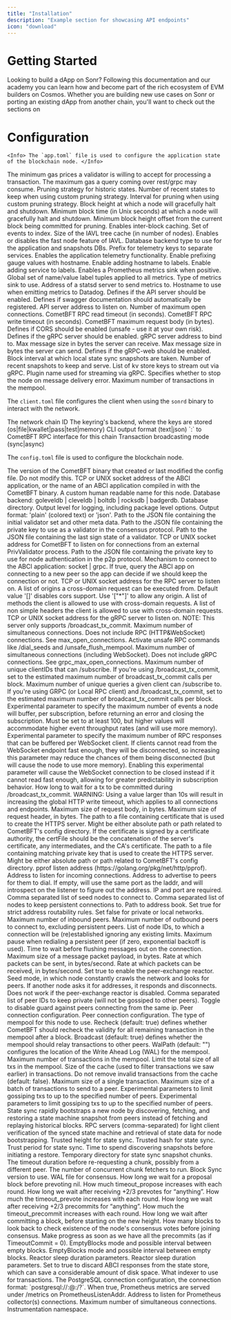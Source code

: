 ```yaml
---
title: "Installation"
description: "Example section for showcasing API endpoints"
icon: "download"
---
```


# Getting Started

Looking to build a dApp on Sonr? Following this documentation and our academy
you can learn how and become part of the rich ecosystem of EVM builders on
Cosmos. Whether you are building new use cases on Sonr or porting an existing
dApp from another chain, you'll want to check out the sections on


# Configuration

<AccordionGroup>
  <Accordion title="app.toml - Reference" icon="code">

    <Info> The `app.toml` file is used to configure the application state of the blockchain node. </Info>

<ParamField path="minimum-gas-prices" type="string" default="0stake">
  The minimum gas prices a validator is willing to accept for processing a transaction.
</ParamField>

<ParamField path="query-gas-limit" type="string" default="0">
  The maximum gas a query coming over rest/grpc may consume.
</ParamField>

<ParamField path="pruning" type="string" default="default">
  Pruning strategy for historic states.
</ParamField>

<ParamField path="pruning-keep-recent" type="integer" default="0">
  Number of recent states to keep when using custom pruning strategy.
</ParamField>

<ParamField path="pruning-interval" type="integer" default="0">
  Interval for pruning when using custom pruning strategy.
</ParamField>

<ParamField path="halt-height" type="integer" default="0">
  Block height at which a node will gracefully halt and shutdown.
</ParamField>

<ParamField path="halt-time" type="integer" default="0">
  Minimum block time (in Unix seconds) at which a node will gracefully halt and shutdown.
</ParamField>

<ParamField path="min-retain-blocks" type="integer" default="0">
  Minimum block height offset from the current block being committed for pruning.
</ParamField>

<ParamField path="inter-block-cache" type="boolean" default="true">
  Enables inter-block caching.
</ParamField>

<ParamField path="index-events" type="array" default="[]">
  Set of events to index.
</ParamField>

<ParamField path="iavl-cache-size" type="integer" default="781250">
  Size of the IAVL tree cache (in number of nodes).
</ParamField>

<ParamField path="iavl-disable-fastnode" type="boolean" default="false">
  Enables or disables the fast node feature of IAVL.
</ParamField>

<ParamField path="app-db-backend" type="string" default="">
  Database backend type to use for the application and snapshots DBs.
</ParamField>

<ParamField path="telemetry.service-name" type="string" default="">
  Prefix for telemetry keys to separate services.
</ParamField>

<ParamField path="telemetry.enabled" type="boolean" default="false">
  Enables the application telemetry functionality.
</ParamField>

<ParamField path="telemetry.enable-hostname" type="boolean" default="false">
  Enable prefixing gauge values with hostname.
</ParamField>

<ParamField path="telemetry.enable-hostname-label" type="boolean" default="false">
  Enable adding hostname to labels.
</ParamField>

<ParamField path="telemetry.enable-service-label" type="boolean" default="false">
  Enable adding service to labels.
</ParamField>

<ParamField path="telemetry.prometheus-retention-time" type="integer" default="0">
  Enables a Prometheus metrics sink when positive.
</ParamField>

<ParamField path="telemetry.global-labels" type="array" default="[]">
  Global set of name/value label tuples applied to all metrics.
</ParamField>

<ParamField path="telemetry.metrics-sink" type="string" default="">
  Type of metrics sink to use.
</ParamField>

<ParamField path="telemetry.statsd-addr" type="string" default="">
  Address of a statsd server to send metrics to.
</ParamField>

<ParamField path="telemetry.datadog-hostname" type="string" default="">
  Hostname to use when emitting metrics to Datadog.
</ParamField>

<ParamField path="api.enable" type="boolean" default="false">
  Defines if the API server should be enabled.
</ParamField>

<ParamField path="api.swagger" type="boolean" default="false">
  Defines if swagger documentation should automatically be registered.
</ParamField>

<ParamField path="api.address" type="string" default="tcp://localhost:1317">
  API server address to listen on.
</ParamField>

<ParamField path="api.max-open-connections" type="integer" default="1000">
  Number of maximum open connections.
</ParamField>

<ParamField path="api.rpc-read-timeout" type="integer" default="10">
  CometBFT RPC read timeout (in seconds).
</ParamField>

<ParamField path="api.rpc-write-timeout" type="integer" default="0">
  CometBFT RPC write timeout (in seconds).
</ParamField>

<ParamField path="api.rpc-max-body-bytes" type="integer" default="1000000">
  CometBFT maximum request body (in bytes).
</ParamField>

<ParamField path="api.enabled-unsafe-cors" type="boolean" default="false">
  Defines if CORS should be enabled (unsafe - use it at your own risk).
</ParamField>

<ParamField path="grpc.enable" type="boolean" default="true">
  Defines if the gRPC server should be enabled.
</ParamField>

<ParamField path="grpc.address" type="string" default="localhost:9090">
  gRPC server address to bind to.
</ParamField>

<ParamField path="grpc.max-recv-msg-size" type="string" default="10485760">
  Max message size in bytes the server can receive.
</ParamField>

<ParamField path="grpc.max-send-msg-size" type="string" default="2147483647">
  Max message size in bytes the server can send.
</ParamField>

<ParamField path="grpc-web.enable" type="boolean" default="true">
  Defines if the gRPC-web should be enabled.
</ParamField>

<ParamField path="state-sync.snapshot-interval" type="integer" default="0">
  Block interval at which local state sync snapshots are taken.
</ParamField>

<ParamField path="state-sync.snapshot-keep-recent" type="integer" default="2">
  Number of recent snapshots to keep and serve.
</ParamField>

<ParamField path="streaming.abci.keys" type="array" default="[]">
  List of kv store keys to stream out via gRPC.
</ParamField>

<ParamField path="streaming.abci.plugin" type="string" default="">
  Plugin name used for streaming via gRPC.
</ParamField>

<ParamField path="streaming.abci.stop-node-on-err" type="boolean" default="true">
  Specifies whether to stop the node on message delivery error.
</ParamField>

<ParamField path="mempool.max-txs" type="integer" default="5000">
  Maximum number of transactions in the mempool.
</ParamField>


</Accordion>


<Accordion title="client.toml - Referece" icon="code">

<Info>The `client.toml` file configures the client when using the `sonrd` binary to interact with the network. </Info>

<ParamField path="chain-id" type="string" default="local-1" required>
  The network chain ID
</ParamField>

<ParamField path="keyring-backend" type="string" default="test" required>
  The keyring's backend, where the keys are stored (os|file|kwallet|pass|test|memory)
</ParamField>

<ParamField path="output" type="string" default="text" required>
  CLI output format (text|json)
</ParamField>

<ParamField path="node" type="string" default="tcp://localhost:26657" required>
  `<host>:<port>` to CometBFT RPC interface for this chain
</ParamField>

<ParamField path="broadcast-mode" type="string" default="sync" required>
  Transaction broadcasting mode (sync|async)
</ParamField>

  </Accordion>

  <Accordion title="config.toml - Reference" icon="code">

<Info> The `config.toml` file is used to configure the blockchain node. </Info>

<ParamField path="version" type="string" default="0.38.6" required>
  The version of the CometBFT binary that created or last modified the config file. Do not modify this.
</ParamField>

<ParamField path="proxy_app" type="string" default="tcp://127.0.0.1:26658" required>
  TCP or UNIX socket address of the ABCI application, or the name of an ABCI application compiled in with the CometBFT binary.
</ParamField>

<ParamField path="moniker" type="string" default="MBP-von-Prad" required>
  A custom human readable name for this node.
</ParamField>

<ParamField path="db_backend" type="string" default="goleveldb" required>
  Database backend: goleveldb | cleveldb | boltdb | rocksdb | badgerdb.
</ParamField>

<ParamField path="db_dir" type="string" default="data" required>
  Database directory.
</ParamField>

<ParamField path="log_level" type="string" default="info" required>
  Output level for logging, including package level options.
</ParamField>

<ParamField path="log_format" type="string" default="plain" required>
  Output format: 'plain' (colored text) or 'json'.
</ParamField>

<ParamField path="genesis_file" type="string" default="config/genesis.json" required>
  Path to the JSON file containing the initial validator set and other meta data.
</ParamField>

<ParamField path="priv_validator_key_file" type="string" default="config/priv_validator_key.json" required>
  Path to the JSON file containing the private key to use as a validator in the consensus protocol.
</ParamField>

<ParamField path="priv_validator_state_file" type="string" default="data/priv_validator_state.json" required>
  Path to the JSON file containing the last sign state of a validator.
</ParamField>

<ParamField path="priv_validator_laddr" type="string" default="" required>
  TCP or UNIX socket address for CometBFT to listen on for connections from an external PrivValidator process.
</ParamField>

<ParamField path="node_key_file" type="string" default="config/node_key.json" required>
  Path to the JSON file containing the private key to use for node authentication in the p2p protocol.
</ParamField>

<ParamField path="abci" type="string" default="socket" required>
  Mechanism to connect to the ABCI application: socket | grpc.
</ParamField>

<ParamField path="filter_peers" type="boolean" default="false" required>
  If true, query the ABCI app on connecting to a new peer so the app can decide if we should keep the connection or not.
</ParamField>

<ParamField path="rpc.laddr" type="string" default="tcp://127.0.0.1:26657" required>
  TCP or UNIX socket address for the RPC server to listen on.
</ParamField>

<ParamField path="rpc.cors_allowed_origins" type="array" default="[]" required>
  A list of origins a cross-domain request can be executed from. Default value '[]' disables cors support. Use '["*"]' to allow any origin.
</ParamField>

<ParamField path="rpc.cors_allowed_methods" type="array" default='["HEAD", "GET", "POST"]' required>
  A list of methods the client is allowed to use with cross-domain requests.
</ParamField>

<ParamField path="rpc.cors_allowed_headers" type="array" default='["Origin", "Accept", "Content-Type", "X-Requested-With", "X-Server-Time"]' required>
  A list of non simple headers the client is allowed to use with cross-domain requests.
</ParamField>

<ParamField path="rpc.grpc_laddr" type="string" default="" required>
  TCP or UNIX socket address for the gRPC server to listen on. NOTE: This server only supports /broadcast_tx_commit.
</ParamField>

<ParamField path="rpc.grpc_max_open_connections" type="integer" default="900" required>
  Maximum number of simultaneous connections. Does not include RPC (HTTP&WebSocket) connections. See max_open_connections.
</ParamField>

<ParamField path="rpc.unsafe" type="boolean" default="false" required>
  Activate unsafe RPC commands like /dial_seeds and /unsafe_flush_mempool.
</ParamField>

<ParamField path="rpc.max_open_connections" type="integer" default="900" required>
  Maximum number of simultaneous connections (including WebSocket). Does not include gRPC connections. See grpc_max_open_connections.
</ParamField>

<ParamField path="rpc.max_subscription_clients" type="integer" default="100" required>
  Maximum number of unique clientIDs that can /subscribe. If you're using /broadcast_tx_commit, set to the estimated maximum number of broadcast_tx_commit calls per block.
</ParamField>

<ParamField path="rpc.max_subscriptions_per_client" type="integer" default="5" required>
  Maximum number of unique queries a given client can /subscribe to. If you're using GRPC (or Local RPC client) and /broadcast_tx_commit, set to the estimated maximum number of broadcast_tx_commit calls per block.
</ParamField>

<ParamField path="rpc.experimental_subscription_buffer_size" type="integer" default="200" required>
  Experimental parameter to specify the maximum number of events a node will buffer, per subscription, before returning an error and closing the subscription. Must be set to at least 100, but higher values will accommodate higher event throughput rates (and will use more memory).
</ParamField>

<ParamField path="rpc.experimental_websocket_write_buffer_size" type="integer" default="200" required>
  Experimental parameter to specify the maximum number of RPC responses that can be buffered per WebSocket client. If clients cannot read from the WebSocket endpoint fast enough, they will be disconnected, so increasing this parameter may reduce the chances of them being disconnected (but will cause the node to use more memory).
</ParamField>

<ParamField path="rpc.experimental_close_on_slow_client" type="boolean" default="false" required>
  Enabling this experimental parameter will cause the WebSocket connection to be closed instead if it cannot read fast enough, allowing for greater predictability in subscription behavior.
</ParamField>

<ParamField path="rpc.timeout_broadcast_tx_commit" type="string" default="10s" required>
  How long to wait for a tx to be committed during /broadcast_tx_commit. WARNING: Using a value larger than 10s will result in increasing the global HTTP write timeout, which applies to all connections and endpoints.
</ParamField>

<ParamField path="rpc.max_body_bytes" type="integer" default="1000000" required>
  Maximum size of request body, in bytes.
</ParamField>

<ParamField path="rpc.max_header_bytes" type="integer" default="1048576" required>
  Maximum size of request header, in bytes.
</ParamField>

<ParamField path="rpc.tls_cert_file" type="string" default="" required>
  The path to a file containing certificate that is used to create the HTTPS server. Might be either absolute path or path related to CometBFT's config directory. If the certificate is signed by a certificate authority, the certFile should be the concatenation of the server's certificate, any intermediates, and the CA's certificate.
</ParamField>

<ParamField path="rpc.tls_key_file" type="string" default="" required>
  The path to a file containing matching private key that is used to create the HTTPS server. Might be either absolute path or path related to CometBFT's config directory.
</ParamField>

<ParamField path="rpc.pprof_laddr" type="string" default="localhost:6060" required>
  pprof listen address (https://golang.org/pkg/net/http/pprof).
</ParamField>

<ParamField path="p2p.laddr" type="string" default="tcp://0.0.0.0:26656" required>
  Address to listen for incoming connections.
</ParamField>

<ParamField path="p2p.external_address" type="string" default="" required>
  Address to advertise to peers for them to dial. If empty, will use the same port as the laddr, and will introspect on the listener to figure out the address. IP and port are required.
</ParamField>

<ParamField path="p2p.seeds" type="string" default="" required>
  Comma separated list of seed nodes to connect to.
</ParamField>

<ParamField path="p2p.persistent_peers" type="string" default="" required>
  Comma separated list of nodes to keep persistent connections to.
</ParamField>

<ParamField path="p2p.addr_book_file" type="string" default="config/addrbook.json" required>
  Path to address book.
</ParamField>

<ParamField path="p2p.addr_book_strict" type="boolean" default="true" required>
  Set true for strict address routability rules. Set false for private or local networks.
</ParamField>

<ParamField path="p2p.max_num_inbound_peers" type="integer" default="40" required>
  Maximum number of inbound peers.
</ParamField>

<ParamField path="p2p.max_num_outbound_peers" type="integer" default="10" required>
  Maximum number of outbound peers to connect to, excluding persistent peers.
</ParamField>

<ParamField path="p2p.unconditional_peer_ids" type="string" default="" required>
  List of node IDs, to which a connection will be (re)established ignoring any existing limits.
</ParamField>

<ParamField path="p2p.persistent_peers_max_dial_period" type="string" default="0s" required>
  Maximum pause when redialing a persistent peer (if zero, exponential backoff is used).
</ParamField>

<ParamField path="p2p.flush_throttle_timeout" type="string" default="100ms" required>
  Time to wait before flushing messages out on the connection.
</ParamField>

<ParamField path="p2p.max_packet_msg_payload_size" type="integer" default="1024" required>
  Maximum size of a message packet payload, in bytes.
</ParamField>

<ParamField path="p2p.send_rate" type="integer" default="5120000" required>
  Rate at which packets can be sent, in bytes/second.
</ParamField>

<ParamField path="p2p.recv_rate" type="integer" default="5120000" required>
  Rate at which packets can be received, in bytes/second.
</ParamField>

<ParamField path="p2p.pex" type="boolean" default="true" required>
  Set true to enable the peer-exchange reactor.
</ParamField>

<ParamField path="p2p.seed_mode" type="boolean" default="false" required>
  Seed mode, in which node constantly crawls the network and looks for peers. If another node asks it for addresses, it responds and disconnects. Does not work if the peer-exchange reactor is disabled.
</ParamField>

<ParamField path="p2p.private_peer_ids" type="string" default="" required>
  Comma separated list of peer IDs to keep private (will not be gossiped to other peers).
</ParamField>

<ParamField path="p2p.allow_duplicate_ip" type="boolean" default="false" required>
  Toggle to disable guard against peers connecting from the same ip.
</ParamField>

<ParamField path="p2p.handshake_timeout" type="string" default="20s" required>
  Peer connection configuration.
</ParamField>

<ParamField path="p2p.dial_timeout" type="string" default="3s" required>
  Peer connection configuration.
</ParamField>

<ParamField path="mempool.type" type="string" default="flood" required>
  The type of mempool for this node to use.
</ParamField>

<ParamField path="mempool.recheck" type="boolean" default="true" required>
  Recheck (default: true) defines whether CometBFT should recheck the validity for all remaining transaction in the mempool after a block.
</ParamField>

<ParamField path="mempool.broadcast" type="boolean" default="true" required>
  Broadcast (default: true) defines whether the mempool should relay transactions to other peers.
</ParamField>

<ParamField path="mempool.wal_dir" type="string" default="" required>
  WalPath (default: "") configures the location of the Write Ahead Log (WAL) for the mempool.
</ParamField>

<ParamField path="mempool.size" type="integer" default="5000" required>
  Maximum number of transactions in the mempool.
</ParamField>

<ParamField path="mempool.max_txs_bytes" type="integer" default="1073741824" required>
  Limit the total size of all txs in the mempool.
</ParamField>

<ParamField path="mempool.cache_size" type="integer" default="10000" required>
  Size of the cache (used to filter transactions we saw earlier) in transactions.
</ParamField>

<ParamField path="mempool.keep_invalid_txs_in_cache" type="boolean" default="false" required>
  Do not remove invalid transactions from the cache (default: false).
</ParamField>

<ParamField path="mempool.max_tx_bytes" type="integer" default="1048576" required>
  Maximum size of a single transaction.
</ParamField>

<ParamField path="mempool.max_batch_bytes" type="integer" default="0" required>
  Maximum size of a batch of transactions to send to a peer.
</ParamField>

<ParamField path="mempool.experimental_max_gossip_connections_to_persistent_peers" type="integer" default="0" required>
  Experimental parameters to limit gossiping txs to up to the specified number of peers.
</ParamField>

<ParamField path="mempool.experimental_max_gossip_connections_to_non_persistent_peers" type="integer" default="0" required>
  Experimental parameters to limit gossiping txs to up to the specified number of peers.
</ParamField>

<ParamField path="statesync.enable" type="boolean" default="false" required>
  State sync rapidly bootstraps a new node by discovering, fetching, and restoring a state machine snapshot from peers instead of fetching and replaying historical blocks.
</ParamField>

<ParamField path="statesync.rpc_servers" type="string" default="" required>
  RPC servers (comma-separated) for light client verification of the synced state machine and retrieval of state data for node bootstrapping.
</ParamField>

<ParamField path="statesync.trust_height" type="integer" default="0" required>
  Trusted height for state sync.
</ParamField>

<ParamField path="statesync.trust_hash" type="string" default="" required>
  Trusted hash for state sync.
</ParamField>

<ParamField path="statesync.trust_period" type="string" default="168h0m0s" required>
  Trust period for state sync.
</ParamField>

<ParamField path="statesync.discovery_time" type="string" default="15s" required>
  Time to spend discovering snapshots before initiating a restore.
</ParamField>

<ParamField path="statesync.temp_dir" type="string" default="" required>
  Temporary directory for state sync snapshot chunks.
</ParamField>

<ParamField path="statesync.chunk_request_timeout" type="string" default="10s" required>
  The timeout duration before re-requesting a chunk, possibly from a different peer.
</ParamField>

<ParamField path="statesync.chunk_fetchers" type="integer" default="4" required>
  The number of concurrent chunk fetchers to run.
</ParamField>

<ParamField path="blocksync.version" type="string" default="v0" required>
  Block Sync version to use.
</ParamField>

<ParamField path="consensus.wal_file" type="string" default="data/cs.wal/wal" required>
  WAL file for consensus.
</ParamField>

<ParamField path="consensus.timeout_propose" type="string" default="3s" required>
  How long we wait for a proposal block before prevoting nil.
</ParamField>

<ParamField path="consensus.timeout_propose_delta" type="string" default="500ms" required>
  How much timeout_propose increases with each round.
</ParamField>

<ParamField path="consensus.timeout_prevote" type="string" default="1s" required>
  How long we wait after receiving +2/3 prevotes for “anything”.
</ParamField>

<ParamField path="consensus.timeout_prevote_delta" type="string" default="500ms" required>
  How much the timeout_prevote increases with each round.
</ParamField>

<ParamField path="consensus.timeout_precommit" type="string" default="1s" required>
  How long we wait after receiving +2/3 precommits for “anything”.
</ParamField>

<ParamField path="consensus.timeout_precommit_delta" type="string" default="500ms" required>
  How much the timeout_precommit increases with each round.
</ParamField>

<ParamField path="consensus.timeout_commit" type="string" default="5s" required>
  How long we wait after committing a block, before starting on the new height.
</ParamField>

<ParamField path="consensus.double_sign_check_height" type="integer" default="0" required>
  How many blocks to look back to check existence of the node's consensus votes before joining consensus.
</ParamField>

<ParamField path="consensus.skip_timeout_commit" type="boolean" default="false" required>
  Make progress as soon as we have all the precommits (as if TimeoutCommit = 0).
</ParamField>

<ParamField path="consensus.create_empty_blocks" type="boolean" default="true" required>
  EmptyBlocks mode and possible interval between empty blocks.
</ParamField>

<ParamField path="consensus.create_empty_blocks_interval" type="string" default="0s" required>
  EmptyBlocks mode and possible interval between empty blocks.
</ParamField>

<ParamField path="consensus.peer_gossip_sleep_duration" type="string" default="100ms" required>
  Reactor sleep duration parameters.
</ParamField>

<ParamField path="consensus.peer_query_maj23_sleep_duration" type="string" default="2s" required>
  Reactor sleep duration parameters.
</ParamField>

<ParamField path="storage.discard_abci_responses" type="boolean" default="false" required>
  Set to true to discard ABCI responses from the state store, which can save a considerable amount of disk space.
</ParamField>

<ParamField path="tx_index.indexer" type="string" default="kv" required>
  What indexer to use for transactions.
</ParamField>

<ParamField path="tx_index.psql_conn" type="string" default="" required>
  The PostgreSQL connection configuration, the connection format: `postgresql://<user>:<password>@<host>:<port>/<db>?<opts>`.
</ParamField>

<ParamField path="instrumentation.prometheus" type="boolean" default="false" required>
  When true, Prometheus metrics are served under /metrics on PrometheusListenAddr.
</ParamField>

<ParamField path="instrumentation.prometheus_listen_addr" type="string" default=":26660" required>
  Address to listen for Prometheus collector(s) connections.
</ParamField>

<ParamField path="instrumentation.max_open_connections" type="integer" default="3" required>
  Maximum number of simultaneous connections.
</ParamField>

<ParamField path="instrumentation.namespace" type="string" default="cometbft" required>
  Instrumentation namespace.
</ParamField>
  </Accordion>
</AccordionGroup>
